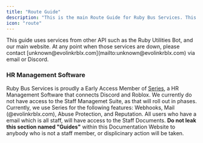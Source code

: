 ```yaml
---
title: "Route Guide"
description: "This is the main Route Guide for Ruby Bus Services. This includes all information you will need as a staff member to complete a route."
icon: "route"
---
```


<Warning>
  This guide uses services from other API such as the Ruby Utilities Bot, and our main website. At any point when those services are down, please contact [unknown@evolinkrblx.com](mailto:unknown@evolinkrblx.com) via email or Discord.
</Warning>

### HR Management Software

Ruby Bus Services is proudly a Early Access Member of [Series](https://series.hr), a HR Management Software that connects Discord and Roblox. We currently do not have access to the Staff Managemet Suite, as that will roll out in phases. Currently, we use Series for the following features: Webhooks, Mail (@evolinkrblx.com), Abuse Protection, and Reputation. All users who have a email which is all staff, will have access to the Staff Documents. **Do not leak this section named "Guides"** within this Documentation Website to anybody who is not a staff member, or displicinary action will be taken.